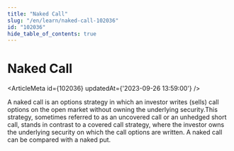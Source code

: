 ```yaml
---
title: "Naked Call"
slug: "/en/learn/naked-call-102036"
id: "102036"
hide_table_of_contents: true
---
```



# Naked Call

<ArticleMeta id={102036} updatedAt={'2023-09-26 13:59:00'} />
<div className='border-solid border-b border-t-0 my-4 border-[var(--ifm-color-gray-300)]' />

A naked call is an options strategy in which an investor writes (sells) call options on the open market without owning the underlying security.This strategy, sometimes referred to as an uncovered call or an unhedged short call, stands in contrast to a covered call strategy, where the investor owns the underlying security on which the call options are written. A naked call can be compared with a naked put.
